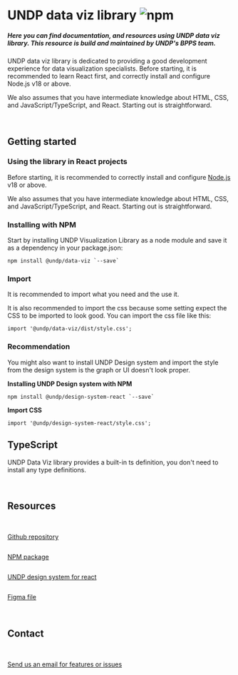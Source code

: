 
<Meta title="Getting started/Intro" />

# UNDP data viz library ![npm](https://img.shields.io/npm/v/@undp/data-viz)

##### Here you can find documentation, and resources using UNDP data viz library. This resource is build and maintained by UNDP's BPPS team.

UNDP data viz library is dedicated to providing a good development experience for data visualization specialists. Before starting, it is recommended to learn React first, and correctly install and configure Node.js v18 or above. 

We also assumes that you have intermediate knowledge about HTML, CSS, and JavaScript/TypeScript, and React. Starting out is straightforward.

<br />

## Getting started

### Using the library in React projects

Before starting, it is recommended to correctly install and configure [Node.js](https://nodejs.org/en/download) v18 or above.

We also assumes that you have intermediate knowledge about HTML, CSS, and JavaScript/TypeScript, and React. Starting out is straightforward.
      
### Installing with NPM

Start by installing UNDP Visualization Library as a node module and save it as a dependency in your package.json:
```
npm install @undp/data-viz `--save`
```

### Import

It is recommended to import what you need and the use it.

It is also recommended to import the css because some setting expect the CSS to be imported to look good. You can import the css file like this:
```
import '@undp/data-viz/dist/style.css';
```

### Recommendation

You might also want to install UNDP Design system and import the style from the design system is the graph or UI doesn't look proper.

__Installing UNDP Design system with NPM__

```
npm install @undp/design-system-react `--save`
```

__Import CSS__

```
import '@undp/design-system-react/style.css';
```

## TypeScript

UNDP Data Viz library provides a built-in ts definition, you don't need to install any type definitions.

<br />

## Resources

<br />

<div className='flex gap-4 flex-wrap'>
  <div className="flex github">
    <a href="https://github.com/UNDP-Data/undp-visualization-library" target="_blank" className='flex items-center gap-2 bg-primary-gray-300 p-4'>
      <img width={'32px'} src={githubLogo} alt="" />
      <P className='m-0 md:m-0'>Github repository</P>
    </a>
  </div>
  <div className="flex github">
    <a href="https://www.npmjs.com/package/@undp/data-viz" target="_blank" className='flex items-center gap-2 bg-primary-gray-300 p-4'>
      <img width={'48px'} src={npmIcon} alt="" />
      <P className='m-0 md:m-0'>NPM package</P>
    </a>
  </div>
  <div className="flex github">
    <a href="https://react.design.undp.org" target="_blank" className='flex items-center gap-2 bg-primary-gray-300 p-4'>
      <img width={'32px'} src={dsIcon} alt="" />
      <P className='m-0 md:m-0'>UNDP design system for react</P>
    </a>
  </div>
  <div className="flex github">
    <a href="https://www.figma.com/community/file/1371940840508081255" target="_blank" className='flex items-center gap-2 bg-primary-gray-300 p-4'>
      <img width={'32px'} src={figmaIcon} alt="" />
      <P className='m-0 md:m-0'>Figma file</P>
    </a>
  </div>
</div>

<br />

## Contact

<br />

<div className='flex gap-4 flex-wrap'>
  <div className="flex github">
    <a href="mailto:data@undp.org" target="_blank" className='flex items-center gap-2 bg-primary-gray-300 p-4'>
      <img width={'32px'} src={sendIcon} alt="" />
      <P className='m-0 md:m-0'>Send us an email for features or issues</P>
    </a>
  </div>
</div>